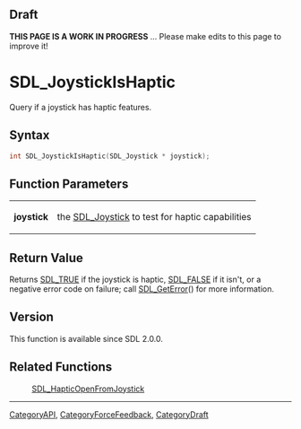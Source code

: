 
== Draft ==

'''THIS PAGE IS A WORK IN PROGRESS''' ... Please make edits to this page to improve it!
= SDL_JoystickIsHaptic =

Query if a joystick has haptic features.

== Syntax ==

<syntaxhighlight lang='c'>
int SDL_JoystickIsHaptic(SDL_Joystick * joystick);
</syntaxhighlight>

== Function Parameters ==

{|
|'''joystick'''
|the [[SDL_Joystick]] to test for haptic capabilities
|}

== Return Value ==

Returns [[SDL_TRUE]] if the joystick is haptic, [[SDL_FALSE]] if it isn't,
or a negative error code on failure; call [[SDL_GetError]]() for more
information.

== Version ==

This function is available since SDL 2.0.0.

== Related Functions ==

:[[SDL_HapticOpenFromJoystick]]

----
[[CategoryAPI]], [[CategoryForceFeedback]], [[CategoryDraft]]


